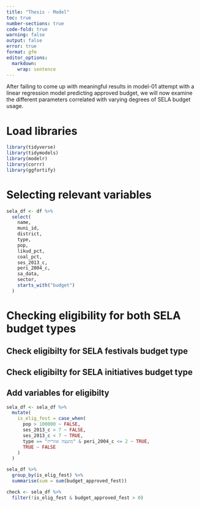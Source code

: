 ```yaml
---
title: "Thesis - Model"
toc: true
number-sections: true
code-fold: true
warning: false
output: false
error: true
format: gfm
editor_options: 
  markdown: 
    wrap: sentence
---
```

After failing to come up with meaningful results in model-01 attempt with a linear regression model predicting approved budget, we will now examine the different parameters correlated with varying degrees of SELA budget usage.

# Load libraries

```r
library(tidyverse)
library(tidymodels)
library(modelr)
library(corrr)
library(ggfortify)
```

# Selecting relevant variables
```r
sela_df <- df %>% 
  select(
    name,
    muni_id,
    district,
    type,
    pop,
    likud_pct,
    coal_pct,
    ses_2013_c,
    peri_2004_c,
    sa_data,
    sector,
    starts_with("budget")
  )
```

# Checking eligibility for both SELA budget types

## Check eligibilty for SELA festivals budget type

## Check eligibilty for SELA initiatives budget type

## Add variables for eligibilty
```r
sela_df <- sela_df %>% 
  mutate(
    is_elig_fest = case_when(
      pop > 100000 ~ FALSE,
      ses_2013_c > 7 ~ FALSE,
      ses_2013_c < 7 ~ TRUE,
      type == "מועצה אזורית" & peri_2004_c <= 2 ~ TRUE,
      TRUE ~ FALSE
    )
  )

sela_df %>% 
  group_by(is_elig_fest) %>% 
  summarise(sum = sum(budget_approved_fest))

check <- sela_df %>% 
  filter(!is_elig_fest & budget_approved_fest > 0)
```

